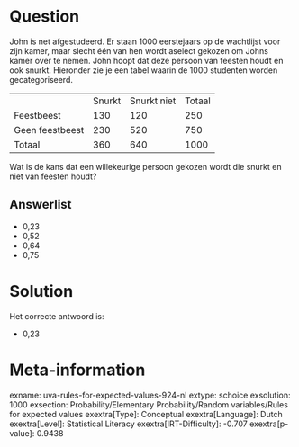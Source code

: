 Question
========

John is net afgestudeerd. Er staan 1000 eerstejaars op de wachtlijst
voor zijn kamer, maar slecht één van hen wordt aselect gekozen om Johns
kamer over te nemen. John hoopt dat deze persoon van feesten houdt en
ook snurkt. Hieronder zie je een tabel waarin de 1000 studenten worden
gecategoriseerd.

  ----------------- -------- ------------- --------
                    Snurkt   Snurkt niet   Totaal
  Feestbeest        130      120           250
  Geen feestbeest   230      520           750
  Totaal            360      640           1000
  ----------------- -------- ------------- --------

Wat is de kans dat een willekeurige persoon gekozen wordt die snurkt en
niet van feesten houdt?

Answerlist
----------

* 0,23
* 0,52
* 0,64
* 0,75

Solution
========

Het correcte antwoord is: 

* 0,23

Meta-information
================
exname: uva-rules-for-expected-values-924-nl
extype: schoice
exsolution: 1000
exsection: Probability/Elementary Probability/Random variables/Rules for expected values
exextra[Type]: Conceptual
exextra[Language]: Dutch
exextra[Level]: Statistical Literacy
exextra[IRT-Difficulty]: -0.707
exextra[p-value]: 0.9438
